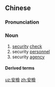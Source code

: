 {{also|安检}}
==Chinese==
{{zh-forms|s=安检|note=Short for {{zh-l|[[安全]][[檢查]]}}.}}

===Pronunciation===
{{zh-pron
|m=ānjiǎn
|c=on1 gim2
|cat=n
}}

===Noun===
{{zh-noun}}

# [[security]] [[check]]
# security [[personnel]]
# security [[agency]]

====Derived terms====
{{zh-der|人體掃描安檢儀|安檢儀|安檢門}}

[[uz:安檢]]
[[zh:安檢]]
